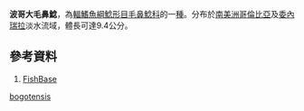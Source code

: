 {{Speciesbox
| name = 波哥大毛鼻鯰
| image = 
| image_width = 
| status = NE
| status_system = IUCN3.1
| genus = Trichomycterus
| species = 波哥大毛鼻鯰 ''T. bogotensis''
| authority = [[Eigenmann|Eigenmann]], 1912
| synonyms = *''Pygidium bogotense,Eigenmann, 1912''
*''Trichomycterus bogotense,Eigenmann, 1912''
}}

'''波哥大毛鼻鯰'''，為[[輻鰭魚綱|輻鰭魚綱]][[鯰形目|鯰形目]][[毛鼻鯰科|毛鼻鯰科]]的一[[種|種]]。分布於[[南美洲|南美洲]][[哥倫比亞|哥倫比亞]]及[[委內瑞拉|委內瑞拉]]淡水流域，體長可達9.4公分。

==參考資料==
#[http://fishbase.org/ FishBase] {{Wayback|url=http://fishbase.org/ |date=20211102171838 }}
{{Wikispecies|Trichomycterus bogotensis}}
{{Taxonbar|from=Q5600731}}

[[Category:毛鼻鯰屬|bogotensis]]


{{鯰形目小作品}}